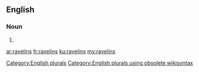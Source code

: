 ==English==

===Noun===
{{head|en}}

# {{plural of|ravelin}}

[[Category:English plurals]][[Category:English plurals using obsolete wikisyntax]]

[[ar:ravelins]]
[[fr:ravelins]]
[[ku:ravelins]]
[[my:ravelins]]